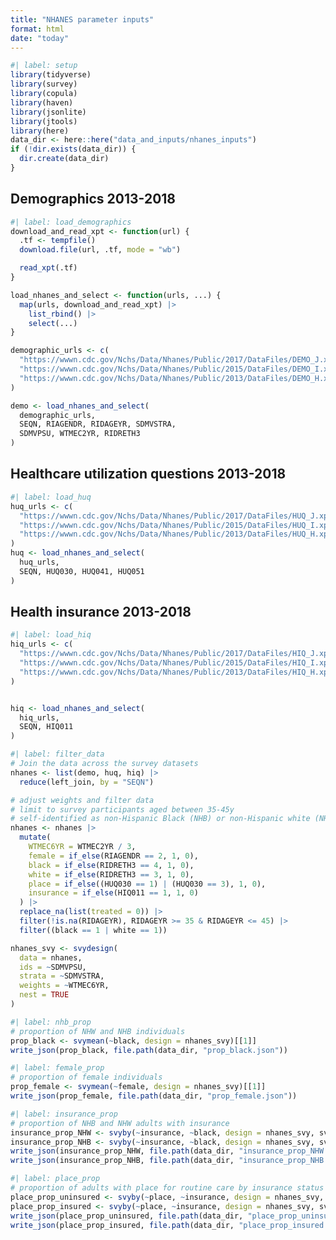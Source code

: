 ```yaml
---
title: "NHANES parameter inputs"
format: html
date: "today"
---
```


```r
#| label: setup
library(tidyverse)
library(survey)
library(copula)
library(haven)
library(jsonlite)
library(jtools)
library(here)
data_dir <- here::here("data_and_inputs/nhanes_inputs")
if (!dir.exists(data_dir)) {
  dir.create(data_dir)
}
```

## Demographics 2013-2018

```r
#| label: load_demographics
download_and_read_xpt <- function(url) {
  .tf <- tempfile()
  download.file(url, .tf, mode = "wb")

  read_xpt(.tf)
}

load_nhanes_and_select <- function(urls, ...) {
  map(urls, download_and_read_xpt) |>
    list_rbind() |>
    select(...)
}

demographic_urls <- c(
  "https://wwwn.cdc.gov/Nchs/Data/Nhanes/Public/2017/DataFiles/DEMO_J.xpt",
  "https://wwwn.cdc.gov/Nchs/Data/Nhanes/Public/2015/DataFiles/DEMO_I.xpt",
  "https://wwwn.cdc.gov/Nchs/Data/Nhanes/Public/2013/DataFiles/DEMO_H.xpt"
)

demo <- load_nhanes_and_select(
  demographic_urls,
  SEQN, RIAGENDR, RIDAGEYR, SDMVSTRA,
  SDMVPSU, WTMEC2YR, RIDRETH3
)
```

## Healthcare utilization questions 2013-2018

```r
#| label: load_huq
huq_urls <- c(
  "https://wwwn.cdc.gov/Nchs/Data/Nhanes/Public/2017/DataFiles/HUQ_J.xpt",
  "https://wwwn.cdc.gov/Nchs/Data/Nhanes/Public/2015/DataFiles/HUQ_I.xpt",
  "https://wwwn.cdc.gov/Nchs/Data/Nhanes/Public/2013/DataFiles/HUQ_H.xpt"
)
huq <- load_nhanes_and_select(
  huq_urls,
  SEQN, HUQ030, HUQ041, HUQ051
)
```

## Health insurance 2013-2018

```r
#| label: load_hiq
hiq_urls <- c(
  "https://wwwn.cdc.gov/Nchs/Data/Nhanes/Public/2017/DataFiles/HIQ_J.xpt",
  "https://wwwn.cdc.gov/Nchs/Data/Nhanes/Public/2015/DataFiles/HIQ_I.xpt",
  "https://wwwn.cdc.gov/Nchs/Data/Nhanes/Public/2013/DataFiles/HIQ_H.xpt"
)


hiq <- load_nhanes_and_select(
  hiq_urls,
  SEQN, HIQ011
)
```


```r
#| label: filter_data
# Join the data across the survey datasets
nhanes <- list(demo, huq, hiq) |>
  reduce(left_join, by = "SEQN")

# adjust weights and filter data
# limit to survey participants aged between 35-45y
# self-identified as non-Hispanic Black (NHB) or non-Hispanic white (NHW)
nhanes <- nhanes |>
  mutate(
    WTMEC6YR = WTMEC2YR / 3,
    female = if_else(RIAGENDR == 2, 1, 0),
    black = if_else(RIDRETH3 == 4, 1, 0),
    white = if_else(RIDRETH3 == 3, 1, 0),
    place = if_else((HUQ030 == 1) | (HUQ030 == 3), 1, 0),
    insurance = if_else(HIQ011 == 1, 1, 0)
  ) |>
  replace_na(list(treated = 0)) |>
  filter(!is.na(RIDAGEYR), RIDAGEYR >= 35 & RIDAGEYR <= 45) |>
  filter((black == 1 | white == 1))

nhanes_svy <- svydesign(
  data = nhanes,
  ids = ~SDMVPSU,
  strata = ~SDMVSTRA,
  weights = ~WTMEC6YR,
  nest = TRUE
)
```

```r
#| label: nhb_prop
# proportion of NHW and NHB individuals
prop_black <- svymean(~black, design = nhanes_svy)[[1]]
write_json(prop_black, file.path(data_dir, "prop_black.json"))
```

```r
#| label: female_prop
# proportion of female individuals
prop_female <- svymean(~female, design = nhanes_svy)[[1]]
write_json(prop_female, file.path(data_dir, "prop_female.json"))
```

```r
#| label: insurance_prop
# proportion of NHB and NHW adults with insurance
insurance_prop_NHW <- svyby(~insurance, ~black, design = nhanes_svy, svymean)[[2]][1]
insurance_prop_NHB <- svyby(~insurance, ~black, design = nhanes_svy, svymean)[[2]][2]
write_json(insurance_prop_NHW, file.path(data_dir, "insurance_prop_NHW.json"))
write_json(insurance_prop_NHB, file.path(data_dir, "insurance_prop_NHB.json"))
```

```r
#| label: place_prop
# proportion of adults with place for routine care by insurance status
place_prop_uninsured <- svyby(~place, ~insurance, design = nhanes_svy, svymean)[[2]][1]
place_prop_insured <- svyby(~place, ~insurance, design = nhanes_svy, svymean)[[2]][2]
write_json(place_prop_uninsured, file.path(data_dir, "place_prop_uninsured.json"))
write_json(place_prop_insured, file.path(data_dir, "place_prop_insured.json"))
```


